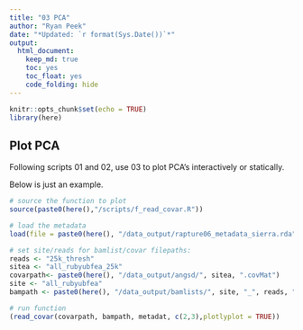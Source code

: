 ```yaml
---
title: "03 PCA"
author: "Ryan Peek"
date: "*Updated: `r format(Sys.Date())`*"
output: 
  html_document:
    keep_md: true
    toc: yes
    toc_float: yes
    code_folding: hide
---
```


```r
knitr::opts_chunk$set(echo = TRUE)
library(here)
```

## Plot PCA

Following scripts 01 and 02, use 03 to plot PCA's interactively or statically.

Below is just an example.

```r

# source the function to plot
source(paste0(here(),"/scripts/f_read_covar.R"))

# load the metadata
load(file = paste0(here(), "/data_output/rapture06_metadata_sierra.rda"))

# set site/reads for bamlist/covar filepaths:
reads <- "25k_thresh"
sitea <- "all_rubyubfea_25k"
covarpath<- paste0(here(), "/data_output/angsd/", sitea, ".covMat")
site <- "all_rubyubfea"
bampath <- paste0(here(), "/data_output/bamlists/", site, "_", reads, ".bamlist")

# run function
(read_covar(covarpath, bampath, metadat, c(2,3),plotlyplot = TRUE))

```
